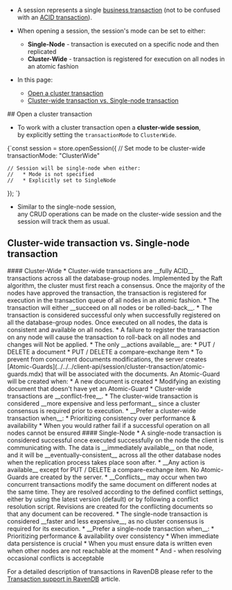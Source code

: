 
<Admonition type="note" title="">

* A session represents a single [business transaction](https://martinfowler.com/eaaCatalog/unitOfWork.html) (not to be confused with an [ACID transaction](../../../client-api/faq/transaction-support.mdx)).

* When opening a session, the session's mode can be set to either:  
    * __Single-Node__ - transaction is executed on a specific node and then replicated  
    * __Cluster-Wide__ - transaction is registered for execution on all nodes in an atomic fashion  

* In this page:
    * [Open a cluster transaction](../../../client-api/session/cluster-transaction/overview.mdx#open-a-cluster-transaction)
    * [Cluster-wide transaction vs. Single-node transaction](../../../client-api/session/cluster-transaction/overview.mdx#cluster-wide-transaction-vs-single-node-transaction)

</Admonition>
## Open a cluster transaction

* To work with a cluster transaction open a __cluster-wide session__,  
  by explicitly setting the `transactionMode` to `ClusterWide`.

<Tabs groupId='languageSyntax'>
<TabItem value="OpenSession" label="OpenSession">
<CodeBlock language="js">
{`const session = store.openSession({
    // Set mode to be cluster-wide
    transactionMode: "ClusterWide"

    // Session will be single-node when either:
    //   * Mode is not specified
    //   * Explicitly set to SingleNode
});
`}
</CodeBlock>
</TabItem>
</Tabs>

* Similar to the single-node session,  
  any CRUD operations can be made on the cluster-wide session and the session will track them as usual.



## Cluster-wide transaction vs. Single-node transaction

<Admonition type="note" title="">
#### Cluster-Wide
* Cluster-wide transactions are __fully ACID__ transactions across all the database-group nodes.  
  Implemented by the Raft algorithm, the cluster must first reach a consensus.  
  Once the majority of the nodes have approved the transaction,  
  the transaction is registered for execution in the transaction queue of all nodes in an atomic fashion.
* The transaction will either __succeed on all nodes or be rolled-back__.
    * The transaction is considered successful only when successfully registered on all the database-group nodes.
      Once executed on all nodes, the data is consistent and available on all nodes.
    * A failure to register the transaction on any node will cause the transaction to roll-back on all nodes and changes will Not be applied.
* The only __actions available__ are:
    * PUT / DELETE a document
    * PUT / DELETE a compare-exchange item
* To prevent from concurrent documents modifications,  
  the server creates [Atomic-Guards](../../../client-api/session/cluster-transaction/atomic-guards.mdx) that will be associated with the documents.  
  An Atomic-Guard will be created when:
    * A new document is created
    * Modifying an existing document that doesn't have yet an Atomic-Guard
* Cluster-wide transactions are __conflict-free__.
* The cluster-wide transaction is considered __more expensive and less performant__  
  since a cluster consensus is required prior to execution.
* __Prefer a cluster-wide transaction when__:
    * Prioritizing consistency over performance & availability
    * When you would rather fail if a successful operation on all nodes cannot be ensured

</Admonition>

<Admonition type="note" title="">
#### Single-Node
* A single-node transaction is considered successful once executed successfully on the node the client is communicating with.
  The data is __immediately available__ on that node, and it will be __eventually-consistent__ across all the other database nodes when the replication process takes place soon after.
* __Any action is available__ except for PUT / DELETE a compare-exchange item.  
  No Atomic-Guards are created by the server.
* __Conflicts__ may occur when two concurrent transactions modify the same document on different nodes at the same time.
  They are resolved according to the defined conflict settings, either by using the latest version (default) or by following a conflict resolution script.  
  Revisions are created for the conflicting documents so that any document can be recovered.
* The single-node transaction is considered __faster and less expensive__,  
  as no cluster consensus is required for its execution.
* __Prefer a single-node transaction when__:
    * Prioritizing performance & availability over consistency
    * When immediate data persistence is crucial
    * When you must ensure data is written even when other nodes are not reachable at the moment
    * And - when resolving occasional conflicts is acceptable

</Admonition>

<Admonition type="info" title="Transactions in RavenDB" id="transactions-in-ravendb" href="#transactions-in-ravendb">

For a detailed description of transactions in RavenDB please refer to the [Transaction support in RavenDB](../../../client-api/faq/transaction-support.mdx) article.

</Admonition>




